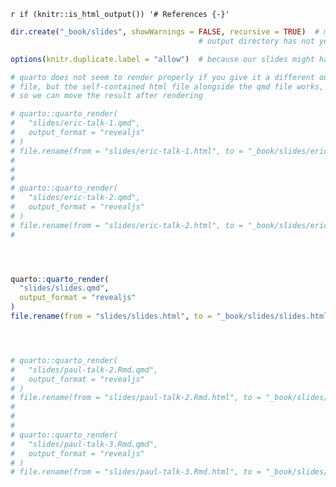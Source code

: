 `r if (knitr::is_html_output()) '# References {-}'`


```r
dir.create("_book/slides", showWarnings = FALSE, recursive = TRUE)  # make this here in case the
                                          # output directory has not yet been made

options(knitr.duplicate.label = "allow")  # because our slides might have code blocks named setup

# quarto does not seem to render properly if you give it a different output
# file, but the self-contained html file alongside the qmd file works,
# so we can move the result after rendering

# quarto::quarto_render(
#   "slides/eric-talk-1.qmd",
#   output_format = "revealjs"
# )
# file.rename(from = "slides/eric-talk-1.html", to = "_book/slides/eric-talk-1.html")
# 
# 
# 
# quarto::quarto_render(
#   "slides/eric-talk-2.qmd",
#   output_format = "revealjs"
# )
# file.rename(from = "slides/eric-talk-2.html", to = "_book/slides/eric-talk-2.html")
# 




quarto::quarto_render(
  "slides/slides.qmd",
  output_format = "revealjs"
)
file.rename(from = "slides/slides.html", to = "_book/slides/slides.html")




# quarto::quarto_render(
#   "slides/paul-talk-2.Rmd.qmd",
#   output_format = "revealjs"
# )
# file.rename(from = "slides/paul-talk-2.Rmd.html", to = "_book/slides/paul-talk-2.Rmd.html")
# 
# 
# 
# quarto::quarto_render(
#   "slides/paul-talk-3.Rmd.qmd",
#   output_format = "revealjs"
# )
# file.rename(from = "slides/paul-talk-3.Rmd.html", to = "_book/slides/paul-talk-3.Rmd.html")


```